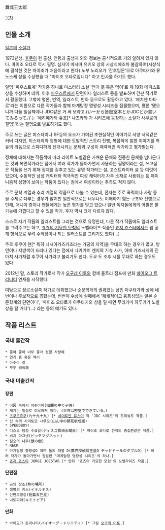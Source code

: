 舞城王太郎

[[목차]]

== 인물 소개 ==
[[일본]]의 [[소설가]].

1973년생. [[후쿠이]] 현 출신. 연령과 출생지 외의 정보는 공식적으로 거의 알려져 있지 않다. 마이조 오타로 역시 필명. 심지어 미시마 유키오 상의 시상식에조차 불참하여(시상식에 결석한 것은 마이조가 처음이라고 한다) 노부 노리오가 '간호입문'으로 아쿠타가와 류노스케 상을 수상했을 때 "마이조 오타로입니다" 하고 인사를 하기도 했다.

일명 '파우스트계' 작가중 하나로 미스터리 소설 '연기 흙 혹은 먹이'로 제 19회 메피스토 상을 수상하며 데뷔. 이후 [[파우스트]]에서 단편이나 일러스트 등을 발표하며 간판 작가로서 활동했다. 그밖에 평론, 번역, 일러스트, 만화 등으로도 활동하고 있다. '에치젠 마타로'라는 이름으로 다른 작가들과 함께 마계탐정 명왕성 시리즈를 집필했으며, 평론 '됐으니까 다들 밀실책이나 JDC같은 거 써 보라고.(いーから皆密室本とかJDCとか書いてみろって。)'는 '에히메가와 쥬죠[* 나츠카와 가 시리즈에 등장하는 소설가 사부로의 필명]'라는 필명으로 발표하기도 했다.

주로 쓰는 글은 미스터리나 SF등의 요소가 가미된 초현실적인 이야기로 서양 서적같은 커버 디자인, 미스터리의 정형에 대한 도발적인 스토리 진행, 복잡하게 얽힌 이야기를 특유의 리듬으로 스피디하게 전개시키는 문체와 구성이 매력적인 작가라고 평가받는다.

정체에 대해서는 작품색에 따라 라이트 노벨같은 가벼운 문체와 진중한 문체를 넘나든다는 것과 복면작가라는 점에서 여러 작가가 돌아가면서 사용하는 필명이라는 설, 쓰고싶은 작품을 쓰기 위해 정체를 감추고 있는 유명 작가라는 설, 고스트라이터 설 등 여럿이 있으며, 수동적인 남성 캐릭터와 적극적인 여성 캐릭터가 자주 소재로 사용되는 등 페미니즘적 성향이 보이는 작품이 있다는 점에서 여성이라는 추측도 적지 않다.

주로 문학 계열과 추리 계열의 작품으로 나눌 수 있는데, 전자는 주로 폭력이나 사랑 등을 주제로 다루는 경우가 많지만 일반적으로는 너무나도 이해하기 힘든 구조와 진행으로 인해, 매니아 층이나 팬들에게는 높은 평가를 받고 있으나 일반 독자들에게의 어필은 불가능에 가깝다고 할 수 있을 작가. 후자 역시 크게 다르지 않다.

스스로 자기 작품의 일러스트를 그리는 것으로 유명한데, 다른 작가 작품에도 일러스트를 그려주고는 하고, [[죠죠의 기묘한 모험]]의 노벨라이즈 작품인 [[죠지 죠스타]]에서는 웹 공개 형식으로 무려 수백장이나 되는 일러스트를 그리기도 했다(...)

주로 후쿠이 현[* 특히 니시아카츠키초라는 가공의 지역]을 무대로 하는 경우가 많고, 방언이나 지방색이 드러나 있다는 점에서 나카가미 겐지의 기슈 사가, 아베 가즈시게의 진마치 사가처럼 후쿠이 사가라고 불리기도 한다. 도쿄 도 조후 시를 무대로 하는 경우도 있다.

2012년 말, 스토리 작가로서 작가 [[오구레 이토]]와 함께 울트라 점프에 만화 [[바이오그 트리니티]] 연재를 시작했다.

여담으로 장르소설쪽 작가로 데뷔했으나 순문학계의 권위있는 상인 아쿠타가와 상에 네 번이나 후보작으로 뽑혔는데, 번번이 수상에 실패해서 '폐쇄적이고 융통성없는 일본 순문학계의 단면이다', '마이조 오타로가 아쿠타가와 상을 탈 때면 무라카미 하루키가 노벨상을 탈 거다'(...) 라는 등의 얘기도 있다.

== 작품 리스트 ==
=== 국내 출간작 ===
 * 좋아 좋아 너무 좋아 정말 사랑해
 * 연기 흙 혹은 먹이
 * 아수라 걸
 * 모두 씩씩해

=== 국내 미출간작 ===
==== 장편 ====
 * 어둠 속에서 어린아이(暗闇の中で子供)
 * 세계는 밀실로 이루어져 있다. (世界は密室でできている。)
 * [[츠쿠모쥬쿠]](九十九十九) [* [[세이료인 류스이]] 작 'JDC 시리즈'의 트리뷰트 작품.]
 * 산 속의 시미토모 나루오(山ん中の獅見朋成雄)
 * SPEEDBOY!
 * 디스코 탐정 수요일(ディスコ探偵水曜日) [* 마이조 오타로 전작의 총집편같은 작품.]
 * 비치 마그넷(ビッチマグネット)
 * 짐승의 나무(獣の樹)
 * NECK
 * 마계탐정 명왕성O 데드 돌의 더블 D(魔界探偵冥王星O デッドドールのダブルD) [* 여러 작가가 돌아가면서 집필한 '마계탐정 명왕성 시리즈'의 하나.]
 * [[죠지 죠스타]] JORGE JOESTAR [* 만화 '죠죠의 기묘한 모험'의 노벨라이즈 작품.]
==== 단편집 ====
 * 곰의 장소(熊の場所)
 * 생명의 키스(イキルキス)
 * 단편오망성(短篇五芒星)
 * 너토피아(キミトピア)
==== 만화 ====
 * 바이오그 트리니티(バイオーグ・トリニティ) [* 그림 [[오구레 이토]].]
